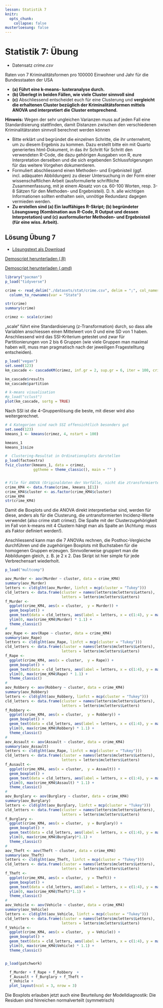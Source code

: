 ```yaml
---
lesson: Statistik 7
knitr:
  opts_chunk: 
    collapse: false
musterloesung: false
---
```



# Statistik 7: Übung
  

- Datensatz *crime.csv*

Raten von 7 Kriminalitätsformen pro 100000 Einwohner und Jahr für die Bundesstaaten der USA

- **(a) Führt eine k-means- lusteranalyse durch.**
- **(b) Überlegt in beiden Fällen, wie viele Cluster sinnvoll sind** 
- **(c)** Abschliessend entscheidet euch für eine Clusterung und **vergleicht die erhaltenen Cluster bezüglich der Kriminalitätsformen mittels ANOVA und interpretiert die Cluster entsprechend.**

**Hinweis:**
Wegen der sehr ungleichen Varianzen muss auf jeden Fall eine Standardisierung stattfinden, damit Distanzen zwischen den verschiedenen Kriminalitätsraten sinnvoll berechnet werden können

- Bitte erklärt und begründet die einzelnen Schritte, die ihr unternehmt, um zu diesem Ergebnis zu kommen. Dazu erstellt bitte ein mit Quarto generiertes html-Dokument, in das ihr Schritt für Schritt den verwendeten R-Code, die dazu gehörigen Ausgaben von R, eure Interpretation derselben und die sich ergebenden Schlussfolgerungen für das weitere Vorgehen dokumentieren.
- Formuliert abschliessend einen Methoden- und Ergebnisteil (ggf. incl. adäquaten Abbildungen) zu dieser Untersuchung in der Form einer wissenschaftlichen Arbeit (ausformulierte schriftliche Zusammenfassung, mit je einem Absatz von ca. 60-100 Worten, resp. 3-8 Sätzen für den Methoden- und Ergebnisteil). D. h. alle wichtigen Informationen sollten enthalten sein, unnötige Redundanz dagegen vermieden werden.
- **Zu erstellen sind (a) Ein lauffähiges R-Skript; (b) begründeter Lösungsweg (Kombination aus R-Code, R Output und dessen Interpretation) und (c) ausformulierter Methoden- und Ergebnisteil (für eine wiss. Arbeit).**



::::{.content-hidden unless-meta="musterloesung"}

:::{.callout-note}


## Lösung Übung 7

- [Lösungstext als Download](Statistik_Loesungstext_7.pdf)

[Demoscript herunterladen (.R)](../purl/Statistik7_Uebung.R){.dld}

[Demoscript herunterladen (.qmd)](../purl/Statistik7_Uebung.qmd){.dld}



```r
library("pacman")
p_load("tidyverse")

crime <- read_delim("./datasets/stat/crime.csv", delim = ";", col_names = TRUE) |>
  column_to_rownames(var = "State")
```

```r
str(crime)
summary(crime)
```

```r
crimez <- scale(crime)
```

„scale“ führt eine Standardisierung (z-Transformation) durch, so dass alle Variablen anschiessen einen Mittelwert von 0 und eine SD von 1 haben. Anschliessend wird das SSI-Kriterium getestet und zwar für Partitionierungen von 2 bis 6 Gruppen (wie viele Gruppen man maximal haben will, muss man pragmatisch nach der jeweiligen Fragestelltung entscheiden).

```r
p_load("vegan")
set.seed(123)
km_cascade <- cascadeKM(crimez, inf.gr = 2, sup.gr = 6, iter = 100, criterion = "ssi")

km_cascade$results
km_cascade$partition

# k-means visualisation
#p_load("cclust")
plot(km_cascade, sortg = TRUE)
```

Nach SSI ist die 4-Gruppenlösung die beste, mit dieser wird also weitergerechnet.

```r
# 4 Kategorien sind nach SSI offensichtlich besonders gut
set.seed(123)
kmeans_1 <- kmeans(crimez, 4, nstart = 100)

kmeans_1
kmeans_1$size

#  Clustering-Resultat in Ordinationsplots darstellen
p_load(factoextra)
fviz_cluster(kmeans_1, data = crimez, 
             ggtheme = theme_classic(), main = "" )


# File für ANOVA (Originaldaten der Vorfälle, nicht die ztransformierten)
crime_KM4 <- data.frame(crime, kmeans_1[1])
crime_KM4$cluster <- as.factor(crime_KM4$cluster)
crime_KM4
str(crime_KM4)
```


Damit die Boxplots und die ANOVA direkt interpretierbar sind, werden für diese, anders als für die Clusterung, die untransformierten Incidenz-Werte verwendet (also crime statt crimez). Die Spalte mit der Clusterzugehörigkeit im Fall von k-means mit 4 Clustern hängt man als Spalte an (Achtung: muss als Faktor definiert werden!).

Anschliessend kann man die 7 ANOVAs rechnen, die Posthoc-Vergleiche durchführen und die zugehörigen Boxplots mit Buchstaben für die homogenen Gruppen erzeugen. Sinnvollerweise gruppiert man die Abbildungen gleich, z. B. je 2 x 2. Das Skript ist hier simple für jede Verbrechensart wiederholt. 

```r
p_load("multcomp")

aov_Murder <- aov(Murder ~ cluster, data = crime_KM4)
summary(aov_Murder)
letters <- cld(glht(aov_Murder, linfct = mcp(cluster = "Tukey")))
cld_letters <- data.frame(cluster = names(letters$mcletters$Letters), 
                          letters = letters$mcletters$Letters)
f_Murder <-
  ggplot(crime_KM4, aes(x = cluster,  y = Murder)) + 
  geom_boxplot() +
  geom_text(data = cld_letters, aes(label = letters, x = c(1:4), y = max(crime_KM4$Murder) * 1.1)) +
  ylim(0, max(crime_KM4$Murder) * 1.1) +
  theme_classic()
#
aov_Rape <- aov(Rape ~ cluster, data = crime_KM4)
summary(aov_Rape)
letters <- cld(glht(aov_Rape, linfct = mcp(cluster = "Tukey")))
cld_letters <- data.frame(cluster = names(letters$mcletters$Letters), 
                          letters = letters$mcletters$Letters)
f_Rape <-
  ggplot(crime_KM4, aes(x = cluster,  y = Rape)) + 
  geom_boxplot() +
  geom_text(data = cld_letters, aes(label = letters, x = c(1:4), y = max(crime_KM4$Rape)* 1.1)) +
  ylim(0, max(crime_KM4$Rape) * 1.1) +
  theme_classic()
#
aov_Robbery <- aov(Robbery ~ cluster, data = crime_KM4)
summary(aov_Robbery)
letters <- cld(glht(aov_Robbery, linfct = mcp(cluster = "Tukey")))
cld_letters <- data.frame(cluster = names(letters$mcletters$Letters), 
                          letters = letters$mcletters$Letters)
f_Robbery <-
  ggplot(crime_KM4, aes(x = cluster,  y = Robbery)) + 
  geom_boxplot() +
  geom_text(data = cld_letters, aes(label = letters, x = c(1:4), y = max(crime_KM4$Robbery) * 1.1)) +
  ylim(0, max(crime_KM4$Robbery) * 1.1) +
  theme_classic()
#
aov_Assault <- aov(Assault ~ cluster, data = crime_KM4)
summary(aov_Assault)
letters <- cld(glht(aov_Rape, linfct = mcp(cluster = "Tukey")))
cld_letters <- data.frame(cluster = names(letters$mcletters$Letters), 
                          letters = letters$mcletters$Letters)
f_Ausault <-
  ggplot(crime_KM4, aes(x = cluster,  y = Assault)) + 
  geom_boxplot() +
  geom_text(data = cld_letters, aes(label = letters, x = c(1:4), y = max(crime_KM4$Assault) * 1.1)) +
  ylim(0, max(crime_KM4$Assault) * 1.1) +
  theme_classic()
#
aov_Burglary <- aov(Burglary ~ cluster, data = crime_KM4)
summary(aov_Burglary)
letters <- cld(glht(aov_Burglary, linfct = mcp(cluster = "Tukey")))
cld_letters <- data.frame(cluster = names(letters$mcletters$Letters), 
                          letters = letters$mcletters$Letters)
f_Burglary <-
  ggplot(crime_KM4, aes(x = cluster,  y = Burglary)) + 
  geom_boxplot() +
  geom_text(data = cld_letters, aes(label = letters, x = c(1:4), y = max(crime_KM4$Burglary)* 1.1)) +
  ylim(0, max(crime_KM4$Burglary)*1.1) +
  theme_classic()
#
aov_Theft <- aov(Theft ~ cluster, data = crime_KM4)
summary(aov_Theft)
letters <- cld(glht(aov_Theft, linfct = mcp(cluster = "Tukey")))
cld_letters <- data.frame(cluster = names(letters$mcletters$Letters), 
                          letters = letters$mcletters$Letters)
f_Theft <-
  ggplot(crime_KM4, aes(x = cluster,  y = Theft)) + 
  geom_boxplot() +
  geom_text(data = cld_letters, aes(label = letters, x = c(1:4), y = max(crime_KM4$Theft)* 1.1)) +
  ylim(0, max(crime_KM4$Theft)*1.1) +
  theme_classic()
#
aov_Vehicle <- aov(Vehicle ~ cluster, data = crime_KM4)
summary(aov_Vehicle)
letters <- cld(glht(aov_Vehicle, linfct = mcp(cluster = "Tukey")))
cld_letters <- data.frame(cluster = names(letters$mcletters$Letters), 
                          letters = letters$mcletters$Letters)
f_Vehicle <-
  ggplot(crime_KM4, aes(x = cluster,  y = Vehicle)) + 
  geom_boxplot() +
  geom_text(data = cld_letters, aes(label = letters, x = c(1:4), y = max(crime_KM4$Vehicle) * 1.1)) +
  ylim(0, max(crime_KM4$Vehicle) * 1.1) +
  theme_classic()


p_load(patchwork)

  f_Murder + f_Rape + f_Robbery  + 
  f_Ausault + f_Burglary + f_Theft +
  f_Vehicle +
  plot_layout(ncol = 3, nrow = 3)
```

Die Boxplots erlauben jetzt auch eine Beurteilung der Modelldiagnostik: 
Die Residuen sind hinreichen normalverteilt (symmetrisch) 

:::
:::: 